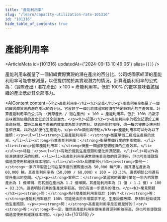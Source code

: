 ```yaml
---
title: "產能利用率"
slug: "/learn/capacity-utilization-rate-101316"
id: "101316"
hide_table_of_contents: true
---
```



# 產能利用率

<ArticleMeta id={101316} updatedAt={'2024-09-13 10:49:06'} alias={`[]`} />
<div className='border-solid border-b border-t-0 my-4 border-[var(--ifm-color-gray-300)]' />

產能利用率衡量了一個組織實際實現的潛在產出的百分比。公司或國家經濟的產能利用率可能會被測量，以便提供關於其實現潛力的情況。計算產能利用率的公式為：（實際產出 / 潛在產出）x 100 = 產能利用率。低於 100% 的數字意味着該組織的產出低於其全部潛力。

<AIContent content={`<h2>產能利用率</h2><h3>定義</h3><p>產能利用率衡量了一個組織實際實現的潛在產出的百分比。它反映了一個公司或國家經濟在特定時期內的生產效率。計算產能利用率的公式為：（實際產出 / 潛在產出）x 100 = 產能利用率。低於 100% 的數字意味着該組織的產出低於其全部潛力。</p><h3>起源</h3><p>產能利用率的概念起源於工業革命時期，當時工廠和生產線的效率成為關注的焦點。隨着時間的推移，這一概念被廣泛應用於各個行業，以評估和優化生產能力。</p><h3>類別與特點</h3><p>產能利用率可以分為以下幾類：</p><ul><li><strong>工廠產能利用率：</strong>衡量單個工廠或生產線的效率。</li><li><strong>行業產能利用率：</strong>衡量整個行業的生產效率。</li><li><strong>國家產能利用率：</strong>衡量一個國家整體經濟的生產效率。</li></ul><p>特點：</p><ul><li>有助於識別生產瓶頸和優化資源配置。</li><li>可以作為經濟健康狀況的指標。</li><li>高產能利用率通常意味着高效的資源使用，但也可能導致設備過度使用和維護成本增加。</li></ul><h3>具體案例</h3><p><strong>案例一：</strong>一家汽車製造公司在某季度的實際產出為 50,000 輛汽車，而其潛在產出為 60,000 輛。其產能利用率為（50,000 / 60,000）x 100 = 83.33%。這表明該公司還有提升產出的空間。</p><p><strong>案例二：</strong>某國家的鋼鐵行業在一年內的實際產出為 1 億噸鋼，而其潛在產出為 1.2 億噸鋼。其產能利用率為（1 億 / 1.2 億）x 100 = 83.33%。這表明該行業的生產效率較高，但仍有進一步提升的潛力。</p><h3>常見問題</h3><p><strong>問：</strong>為什麼產能利用率低於 100%？<br/><strong>答：</strong>產能利用率低於 100% 可能是由於市場需求不足、生產設備故障、原材料短缺或其他生產瓶頸。</p><p><strong>問：</strong>高產能利用率是否總是好的？<br/><strong>答：</strong>不一定。雖然高產能利用率意味着資源利用效率高，但也可能導致設備過度使用和維護成本增加。</p>`} id={101316} />
